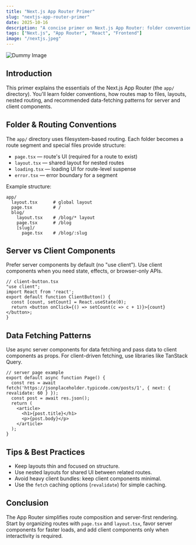 ```yaml
---
title: "Next.js App Router Primer"
slug: "nextjs-app-router-primer"
date: 2025-10-16
description: "A concise primer on Next.js App Router: folder conventions, routing patterns, and data fetching in the app directory."
tags: ["Next.js", "App Router", "React", "Frontend"]
image: "/nextjs.jpeg"
---
```


![Dummy Image](/nextjs.jpeg)

## Introduction
This primer explains the essentials of the Next.js App Router (the `app/` directory). You'll learn folder conventions, how routes map to files, layouts, nested routing, and recommended data-fetching patterns for server and client components.

## Folder & Routing Conventions
The `app/` directory uses filesystem-based routing. Each folder becomes a route segment and special files provide structure:

- `page.tsx` — route's UI (required for a route to exist)
- `layout.tsx` — shared layout for nested routes
- `loading.tsx` — loading UI for route-level suspense
- `error.tsx` — error boundary for a segment

Example structure:

````
app/
  layout.tsx      # global layout
  page.tsx        # /
  blog/
    layout.tsx    # /blog/* layout
    page.tsx      # /blog
    [slug]/
      page.tsx    # /blog/:slug
````

## Server vs Client Components
Prefer server components by default (no "use client"). Use client components when you need state, effects, or browser-only APIs.

```tsx
// client-button.tsx
"use client";
import React from 'react';
export default function ClientButton() {
  const [count, setCount] = React.useState(0);
  return <button onClick={() => setCount(c => c + 1)}>{count}</button>;
}
```

## Data Fetching Patterns
Use async server components for data fetching and pass data to client components as props. For client-driven fetching, use libraries like TanStack Query.

```tsx
// server page example
export default async function Page() {
  const res = await fetch('https://jsonplaceholder.typicode.com/posts/1', { next: { revalidate: 60 } });
  const post = await res.json();
  return (
    <article>
      <h1>{post.title}</h1>
      <p>{post.body}</p>
    </article>
  );
}
```

## Tips & Best Practices
- Keep layouts thin and focused on structure.
- Use nested layouts for shared UI between related routes.
- Avoid heavy client bundles: keep client components minimal.
- Use the `fetch` caching options (`revalidate`) for simple caching.

## Conclusion
The App Router simplifies route composition and server-first rendering. Start by organizing routes with `page.tsx` and `layout.tsx`, favor server components for faster loads, and add client components only when interactivity is required.


